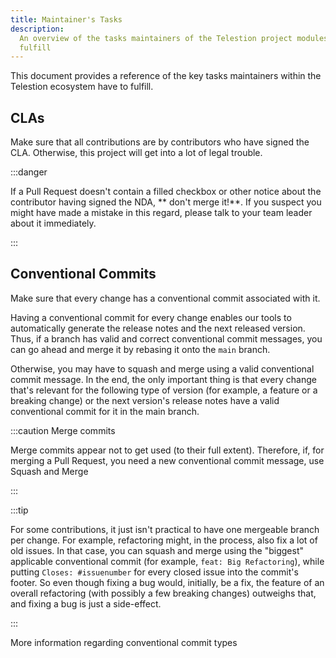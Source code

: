 ```yaml
---
title: Maintainer's Tasks
description:
  An overview of the tasks maintainers of the Telestion project modules have to
  fulfill
---
```


<!--
Reference
=========

=== When to use this template:
When you're documenting some topic so that users (e.g., ecosystem developers)
can quickly lookup a fact. These articles typically consist of a list, a
definition list, a table, or some other form of "quick-to-lookup" information.

=== When not to use this template:
Do not use a reference article to explain a concept. You should keep additional
information within the reference article to a minimum so that knowledgeable users
can quickly see the facts that are relevant to them. You can link to concepts and
other topics to explain specific concepts, if necessary.

=== Writing tips:
- Write in the present tense
- Use neutral pronouns (they/them instead of he/she and him/her)
- Be respectful to everyone
- Be aware of the potential for cultural misunderstandings
- Keep the amount of additional information to a minimum (focus on the facts)
- If necessary, link to concept topics. Do not explain them in the article
- Use a suitable form of content so that readers can quickly look up the desired
  information (e.g., a table, a list, a diagram, or something else)
-->

<!-- Relevant imports: -->


<!-- Short description of what information this document provides: -->

This document provides a reference of the key tasks maintainers within the
Telestion ecosystem have to fulfill.

<!-- Content (e.g., a table, a list, a diagram, or a definition list) -->

## CLAs

Make sure that all contributions are by contributors who have signed the CLA.
Otherwise, this project will get into a lot of legal trouble.

:::danger

If a Pull Request doesn't contain a filled checkbox or other notice about the
contributor having signed the NDA, ** don't merge it!**. If you suspect you
might have made a mistake in this regard, please talk to your team leader about
it immediately.

:::

## Conventional Commits

Make sure that every change has a conventional commit associated with it.

Having a conventional commit for every change enables our tools to automatically
generate the release notes and the next released version. Thus, if a branch has
valid and correct conventional commit messages, you can go ahead and merge it by
rebasing it onto the `main` branch.

Otherwise, you may have to squash and merge using a valid conventional commit
message. In the end, the only important thing is that every change that's
relevant for the following type of version (for example, a feature or a breaking
change) or the next version's release notes have a valid conventional commit for
it in the main branch.

:::caution Merge commits

Merge commits appear not to get used (to their full extent). Therefore, if, for
merging a Pull Request, you need a new conventional commit message, use Squash
and Merge

:::

:::tip

For some contributions, it just isn't practical to have one mergeable branch per
change. For example, refactoring might, in the process, also fix a lot of old
issues. In that case, you can squash and merge using the "biggest" applicable
conventional commit (for example, `feat: Big Refactoring`), while putting
`Closes: #issuenumber` for every closed issue into the commit's footer. So even
though fixing a bug would, initially, be a fix, the feature of an overall
refactoring (with possibly a few breaking changes) outweighs that, and fixing a
bug is just a side-effect.

:::

<Reference to="./conventional-commit-types">
	More information regarding conventional commit types
</Reference>

<!-- ## See also -->

<!--
Snippets
--------

<Reference to="../other-article">
    Relative Link to other article
</Reference>

<Reference to="https://www.example.com">
    Example Website
</Reference>
-->

